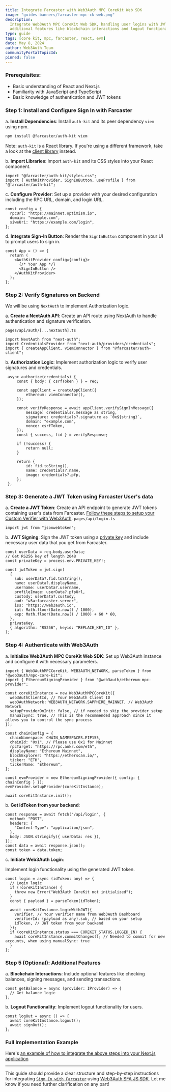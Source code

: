 ```yaml
---
title: Integrate Farcaster with Web3Auth MPC CoreKit Web SDK
image: "guides-banners/farcaster-mpc-ck-web.png"
description:
  Integrate Web3Auth MPC CoreKit Web SDK, handling user logins with JWT tokens, and adding
  additional features like blockchain interactions and logout functionality.
type: guide
tags: [core kit, mpc, farcaster, react, evm]
date: May 8, 2024
author: Web3Auth Team
communityPortalTopicId:
pinned: false
---
```



<SEO
  title="Integrate Farcaster with Web3Auth MPC CoreKit Web SDK"
  description="Learn how to integrate Web3Auth MPC CoreKit Web SDK, handling user logins with JWT tokens, and adding additional features like blockchain interactions and logout functionality."
  image="https://web3auth.io/docs/guides-banners/farcaster-mpc-ck-web.png"
  slug="/guides/farcaster-mpc-core-kit-web"
/>

### Prerequisites:

- Basic understanding of React and Next.js
- Familiarity with JavaScript and TypeScript
- Basic knowledge of authentication and JWT tokens

### Step 1: Install and Configure Sign In with Farcaster

a. **Install Dependencies**: Install `auth-kit` and its peer dependency `viem` using npm.

```bash
npm install @farcaster/auth-kit viem
```

Note: `auth-kit` is a React library. If you're using a different framework, take a look at the
[client library](https://docs.farcaster.xyz/auth-kit/client/introduction) instead.

b. **Import Libraries**: Import `auth-kit` and its CSS styles into your React component.

```tsx
import "@farcaster/auth-kit/styles.css";
import { AuthKitProvider, SignInButton, useProfile } from "@farcaster/auth-kit";
```

c. **Configure Provider**: Set up a provider with your desired configuration including the RPC URL,
domain, and login URL.

```tsx
const config = {
  rpcUrl: "https://mainnet.optimism.io",
  domain: "example.com",
  siweUri: "https://example.com/login",
};
```

d. **Integrate Sign-In Button**: Render the `SignInButton` component in your UI to prompt users to
sign in.

```tsx
const App = () => {
  return (
    <AuthKitProvider config={config}>
      {/* Your App */}
      <SignInButton />
    </AuthKitProvider>
  );
};
```

### Step 2: Verify Signatures on Backend

We will be using `NextAuth` to implement Authorization logic.

a. **Create a NextAuth API**: Create an API route using NextAuth to handle authentication and
signature verification.

`pages/api/auth/[...nextauth].ts`

```tsx
import NextAuth from "next-auth";
import CredentialsProvider from "next-auth/providers/credentials";
import { createAppClient, viemConnector } from "@farcaster/auth-client";
```

b. **Authorization Logic**: Implement authorization logic to verify user signatures and credentials.

```tsx
 async authorize(credentials) {
     const { body: { csrfToken } } = req;

     const appClient = createAppClient({
         ethereum: viemConnector(),
     });

     const verifyResponse = await appClient.verifySignInMessage({
         message: credentials?.message as string,
         signature: credentials?.signature as `0x${string}`,
         domain: "example.com",
         nonce: csrfToken,
     });
     const { success, fid } = verifyResponse;

     if (!success) {
         return null;
     }

     return {
         id: fid.toString(),
         name: credentials?.name,
         image: credentials?.pfp,
     };
 },
```

### Step 3: Generate a JWT Token using Farcaster User's data

a. **Create a JWT Token**: Create an API endpoint to generate JWT tokens containing user's data from
Farcaster.
[Follow these steps to setup your Custom Verifier with Web3Auth](/docs/auth-provider-setup/byo-jwt-provider/#set-up-custom-jwt-verifier).
`pages/api/login.ts`

```tsx
import jwt from "jsonwebtoken";
```

b. **JWT Signing**: Sign the JWT token using a
[private key](/docs/auth-provider-setup/byo-jwt-provider/jsonwebtoken#generate-private-key) and
include necessary user data that you get from Farcaster.

```tsx
const userData = req.body.userData;
// Get RS256 key of length 2048
const privateKey = process.env.PRIVATE_KEY!;

const jwtToken = jwt.sign(
  {
    sub: userData?.fid.toString(),
    name: userData?.displayName,
    username: userData?.username,
    profileImage: userData?.pfpUrl,
    custody: userData?.custody,
    aud: "w3a:farcaster-server",
    iss: "https://web3auth.io",
    iat: Math.floor(Date.now() / 1000),
    exp: Math.floor(Date.now() / 1000) + 60 * 60,
  },
  privateKey,
  { algorithm: "RS256", keyid: "REPLACE_KEY_ID" },
);
```

### Step 4: Authenticate with Web3Auth

a. **Initialize Web3Auth MPC CoreKit Web SDK**: Set up Web3Auth instance and configure it with
necessary parameters.

```tsx
import { Web3AuthMPCCoreKit, WEB3AUTH_NETWORK, parseToken } from "@web3auth/mpc-core-kit";
import { EthereumSigningProvider } from "@web3auth/ethereum-mpc-provider";

const coreKitInstance = new Web3AuthMPCCoreKit({
  web3AuthClientId, // Your Web3Auth Client ID
  web3AuthNetwork: WEB3AUTH_NETWORK.SAPPHIRE_MAINNET, // Web3Auth Network
  setupProviderOnInit: false, // if needed to skip the provider setup
  manualSync: true, // This is the recommended approach since it allows you to control the sync process
});

const chainConfig = {
  chainNamespace: CHAIN_NAMESPACES.EIP155,
  chainId: "0x1", // Please use 0x1 for Mainnet
  rpcTarget: "https://rpc.ankr.com/eth",
  displayName: "Ethereum Mainnet",
  blockExplorer: "https://etherscan.io/",
  ticker: "ETH",
  tickerName: "Ethereum",
};

const evmProvider = new EthereumSigningProvider({ config: { chainConfig } });
evmProvider.setupProvider(coreKitInstance);

await coreKitInstance.init();
```

b. **Get idToken from your backend**:

```tsx
const response = await fetch("/api/login", {
  method: "POST",
  headers: {
    "Content-Type": "application/json",
  },
  body: JSON.stringify({ userData: res }),
});
const data = await response.json();
const token = data.token;
```

c. **Initiate Web3Auth Login**:

Implement login functionality using the generated JWT token.

```tsx
const login = async (idToken: any) => {
  // Login logic
  if (!coreKitInstance) {
    throw new Error("Web3Auth CoreKit not initialized");
  }
  const { payload } = parseToken(idToken);

  await coreKitInstance.loginWithJWT({
    verifier, // Your verifier name from Web3Auth Dashboard
    verifierId: (payload as any).sub, // based on your setup
    idToken, // JWT token from your backend
  });
  if (coreKitInstance.status === COREKIT_STATUS.LOGGED_IN) {
    await coreKitInstance.commitChanges(); // Needed to commit for new accounts, when using manualSync: true
  }
};
```

### Step 5 (Optional): Additional Features

a. **Blockchain Interactions**: Include optional features like checking balances, signing messages,
and sending transactions.

```tsx
const getBalance = async (provider: IProvider) => {
  // Get balance logic
};
```

b. **Logout Functionality**: Implement logout functionality for users.

```tsx
const logOut = async () => {
  await coreKitInstance.logout();
  await signOut();
};
```

### Full Implementation Example

Here's
[an example of how to integrate the above steps into your Next.js application](https://github.com/Web3Auth/web3auth-core-kit-examples/tree/main/mpc-core-kit-web/mpc-core-kit-farcaster)

---

This guide should provide a clear structure and step-by-step instructions for integrating
[`Sign In with Farcaster`](https://docs.farcaster.xyz/auth-kit/installation) using
[Web3Auth SFA JS SDK](https://web3auth.io/docs/sdk/sfa/sfa). Let me know if you need further
clarification on any part!
